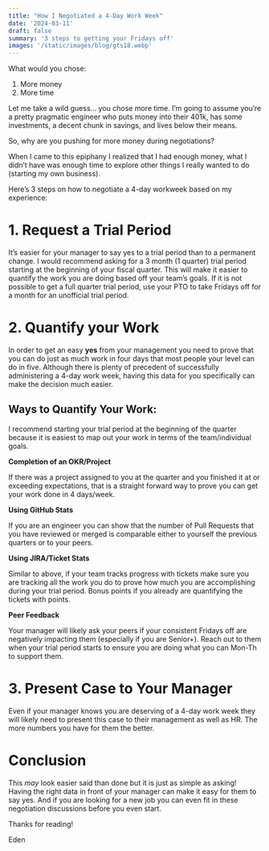 ```yaml
---
title: "How I Negotiated a 4-Day Work Week"
date: '2024-03-11'
draft: false
summary: '3 steps to getting your Fridays off'
images: '/static/images/blog/gts18.webp'
---
```


What would you chose:

1. More money
2. More time

Let me take a wild guess… you chose more time. I’m going to assume you’re a pretty pragmatic engineer who puts money into their 401k, has some investments, a decent chunk in savings, and lives below their means.

So, why are you pushing for more money during negotiations?

When I came to this epiphany I realized that I had enough money, what I didn’t have was enough time to explore other things I really wanted to do (starting my own business).

Here’s 3 steps on how to negotiate a 4-day workweek based on my experience:

# 1. Request a Trial Period

It’s easier for your manager to say yes to a trial period than to a permanent change. I would recommend asking for a 3 month (1 quarter) trial period starting at the beginning of your fiscal quarter. This will make it easier to quantify the work you are doing based off your team’s goals. If it is not possible to get a full quarter trial period, use your PTO to take Fridays off for a month for an unofficial trial period.

# 2. Quantify your Work

In order to get an easy **yes** from your management you need to prove that you can do just as much work in four days that most people your level can do in five. Although there is plenty of precedent of successfully administering a 4-day work week, having this data for you specifically can make the decision much easier.

## Ways to Quantify Your Work:

I recommend starting your trial period at the beginning of the quarter because it is easiest to map out your work in terms of the team/individual goals.

**Completion of an OKR/Project**

If there was a project assigned to you at the quarter and you finished it at or exceeding expectations, that is a straight forward way to prove you can get your work done in 4 days/week.

**Using GitHub Stats**

If you are an engineer you can show that the number of Pull Requests that you have reviewed or merged is comparable either to yourself the previous quarters or to your peers.

**Using JIRA/Ticket Stats**

Similar to above, if your team tracks progress with tickets make sure you are tracking all the work you do to prove how much you are accomplishing during your trial period. Bonus points if you already are quantifying the tickets with points.

**Peer Feedback**

Your manager will likely ask your peers if your consistent Fridays off are negatively impacting them (especially if you are Senior+). Reach out to them when your trial period starts to ensure you are doing what you can Mon-Th to support them.

# 3. Present Case to Your Manager

Even if your manager knows you are deserving of a 4-day work week they will likely need to present this case to their management as well as HR. The more numbers you have for them the better.

# Conclusion

This _may_ look easier said than done but it is just as simple as asking! Having the right data in front of your manager can make it easy for them to say yes. And if you are looking for a new job you can even fit in these negotiation discussions before you even start.

Thanks for reading!

Eden





